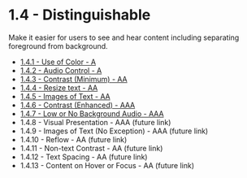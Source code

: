 # 1.4 - Distinguishable

Make it easier for users to see and hear content including separating foreground from background.

- [1.4.1 - Use of Color - A](./1.4.1-use-of-color.mdx)
- [1.4.2 - Audio Control - A](./1.4.2-audio-control.mdx)
- [1.4.3 - Contrast (Minimum) - AA](./1.4.3-contrast-minimum.mdx)
- [1.4.4 - Resize text - AA](./1.4.4-resize-text.mdx)
- [1.4.5 - Images of Text - AA](./1.4.5-images-of-text.mdx)
- [1.4.6 - Contrast (Enhanced) - AAA](./1.4.6-contrast-enhanced.mdx)
- [1.4.7	- Low or No Background Audio - AAA](./1.4.7-low-or-no-background-audio.mdx)
- 1.4.8 - Visual Presentation - AAA (future link)
- 1.4.9 - Images of Text (No Exception) - AAA (future link)
- 1.4.10 - Reflow - AA (future link)
- 1.4.11 - Non-text Contrast - AA (future link)
- 1.4.12 - Text Spacing - AA (future link)
- 1.4.13 - Content on Hover or Focus - AA (future link)

